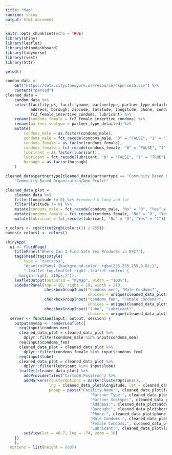```yaml
---
title: "Map"
runtime: shiny
output: html_document
---
```


```r
knitr::opts_chunk$set(echo = TRUE)
library(shiny)
library(leaflet)
library(shinydashboard)
library(tidyverse)
library(rvest)
library(httr)
```


```r
getwd()

condom_data = 
    GET("https://data.cityofnewyork.us/resource/4kpn-sezh.csv") %>% 
    content("parsed")
cleaned_data = 
    condom_data %>% 
    select(facility_pk, facilityname, partnertype, partner_type_detailed, 
           address, borough, zipcode, latitude, longitude, phone, condoms_male,
           fc2_female_insertive_condoms, lubricant) %>% 
    rename(condoms_female = fc2_female_insertive_condoms) %>% 
    rename(partner_subtype = partner_type_detailed) %>% 
    mutate(
        condoms_male = as.factor(condoms_male), 
        condoms_male = fct_recode(condoms_male, "0" = "FALSE", "1" = "TRUE"),
        condoms_female = as.factor(condoms_female),
        condoms_female = fct_recode(condoms_female, "0" = "FALSE", "1" = "TRUE"),
        lubricant = as.factor(lubricant),
        lubricant = fct_recode(lubricant, "0" = "FALSE", "1" = "TRUE"),
        borough = as.factor(borough)
    )

cleaned_data$partnertype[cleaned_data$partnertype == "Community Based Organization/Non-Profit"] =
    "Community-Based Organization/Non-Profit"

cleaned_data_plot =
    cleaned_data %>% 
    filter(longitude != 0) %>% #removed 0 long and lat
    filter(latitude != 0) %>%
    mutate(condoms_male = fct_recode(condoms_male, "No" = "0", "Yes" = "1")) %>%
    mutate(condoms_female = fct_recode(condoms_female, "No" = "0", "Yes" = "1")) %>%
    mutate(lubricant = fct_recode(lubricant, "No" = "0", "Yes" = "1"))
```


```r
r_colors <- rgb(t(col2rgb(colors()) / 255))
names(r_colors) <- colors()

shinyApp(
  ui <- fluidPage(
    titlePanel("Where Can I Find Safe Sex Products in NYC?"),
    tags$head(tags$style(
        type = "text/css",
        "#controlPanel {background-color: rgba(255,255,255,0.8);}",
        ".leaflet-top.leaflet-right .leaflet-control {
      margin-right: 210px;}")),
    leafletOutput(outputId = "mymap", width = "100%"),
    sidebarPanel(top = 10, right = 10, width = 210,
                 checkboxGroupInput("condoms_men", "Male Condoms?", 
                                    choices = unique(cleaned_data_plot$condoms_male)),
                 checkboxGroupInput("condoms_fem", "Female Condoms?", 
                                    choices = unique(cleaned_data_plot$condoms_female)),
                 checkboxGroupInput("lube", "Lubricant?", 
                                    choices = unique(cleaned_data_plot$lubricant)))),
  server <- function(input, output, session) {
    output$mymap <- renderLeaflet({
      req(input$condoms_men)
      cleaned_data_plot = cleaned_data_plot %>%
        dplyr::filter(condoms_male %in% input$condoms_men)
      req(input$condoms_fem)
      cleaned_data_plot = cleaned_data_plot %>%
        dplyr::filter(condoms_female %in% input$condoms_fem)
      req(input$lube)
      cleaned_data_plot = cleaned_data_plot %>%
        dplyr::filter(lubricant %in% input$lube)
      leaflet(cleaned_data_plot) %>%
        addProviderTiles("CartoDB.Positron") %>%
        addMarkers(clusterOptions = markerClusterOptions(),
                   lng = cleaned_data_plot$longitude, lat = cleaned_data_plot$latitude,
                   popup = paste("Facility Name:", cleaned_data_plot$facilityname, "<br>",
                                     "Partner Type:", cleaned_data_plot$partnertype, "<br>",
                                     "Partner Subtype:", cleaned_data_plot$partner_subtype, "<br>",
                                     "Address:", cleaned_data_plot$address, "<br>",
                                     "Borough:", cleaned_data_plot$borough, "<br>",
                                     "Phone:", cleaned_data_plot$phone, "<br>",
                                     "Male Condoms:", cleaned_data_plot$condoms_male, "<br>",
                                     "Female Condoms:", cleaned_data_plot$condoms_female, "<br>",
                                     "Lubricant:", cleaned_data_plot$lubricant)) %>%
        setView(lat = 40.7, lng = -74, zoom = 10)
    })
    },
  options = list(height = 800))
```
